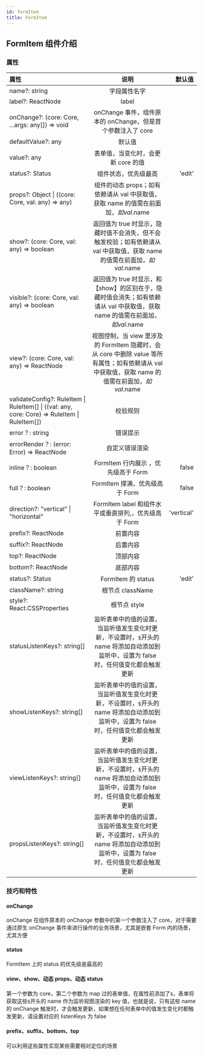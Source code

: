 ```yaml
---
id: formItem
title: FormItem
---
```


## FormItem 组件介绍

### 属性

| 属性                                                                                          |                                                                       说明                                                                        |     默认值 |
| :-------------------------------------------------------------------------------------------- | :-----------------------------------------------------------------------------------------------------------------------------------------------: | ---------: |
| name?: string                                                                                 |                                                                   字段属性名字                                                                    |            |
| label?: ReactNode                                                                             |                                                                       label                                                                       |            |
| onChange?: (core: Core, ...args: any[]) => void                                               |                                            onChange 事件，组件原本的 onChange，但是首个参数注入了 core                                            |            |
| defaultValue?: any                                                                            |                                                                      默认值                                                                       |            |
| value?: any                                                                                   |                                                        表单值，当变化时，会更新 core 的值                                                         |            |
| status?: Status                                                                               |                                                               组件状态，优先级最高                                                                |     'edit' |
| props?: Object \| ((core: Core, val: any) => any)                                             |                               组件的动态 props；如有依赖请从 val 中获取值，获取 name 的值需在前面加$，如 val.$name                                |            |
| show?: (core: Core, val: any) => boolean                                                      |            返回值为 true 时显示，隐藏时值不会消失，但不会触发校验；如有依赖请从 val 中获取值，获取 name 的值需在前面加$，如 val.$name             |            |
| visible?: (core: Core, val: any) => boolean                                                   |          返回值为 true 时显示，和【show】的区别在于，隐藏时值会消失；如有依赖请从 val 中获取值，获取 name 的值需在前面加$，如 val.$name           |            |
| view?: (core: Core, val: any) => ReactNode                                                    | 视图控制，当 view 里涉及的 FormItem 隐藏时，会从 core 中删除 value 等所有属性；如有依赖请从 val 中获取值，获取 name 的值需在前面加$，如 val.$name |            |
| validateConfig?: RuleItem \| RuleItem[] \| ((val: any, core: Core) => RuleItem \| RuleItem[]) |                                                                     校验规则                                                                      |            |
| error？: string                                                                               |                                                                     错误提示                                                                      |            |
| errorRender？: (error: Error) => ReactNode                                                    |                                                                  自定义错误渲染                                                                   |            |
| inline？: boolean                                                                             |                                                        FormItem 行内展示 ，优先级高于 Form                                                        |      false |
| full？: boolean                                                                               |                                                          FormItem 撑满，优先级高于 Form                                                           |      false |
| direction?: "vertical" \| "horizontal"                                                        |                                               FormItem label 和组件水平或垂直排列,，优先级高于 Form                                               | 'vertical' |
| prefix?: ReactNode                                                                            |                                                                     前置内容                                                                      |            |
| suffix?: ReactNode                                                                            |                                                                     后置内容                                                                      |            |
| top?: ReactNode                                                                               |                                                                     顶部内容                                                                      |            |
| bottom?: ReactNode                                                                            |                                                                     底部内容                                                                      |            |
| status?: Status                                                                               |                                                                FormItem 的 status                                                                 |     'edit' |
| className?: string                                                                            |                                                                 根节点 className                                                                  |            |
| style?: React.CSSProperties                                                                   |                                                                   根节点 style                                                                    |            |
| statusListenKeys?: string[]                                                                   |      监听表单中的值的设置，当监听值发生变化时更新，不设置时，`$`开头的 name 将添加自动添加到监听中，设置为 false 时，任何值变化都会触发更新       |            |  |
| showListenKeys?: string[]                                                                     |      监听表单中的值的设置，当监听值发生变化时更新，不设置时，`$`开头的 name 将添加自动添加到监听中，设置为 false 时，任何值变化都会触发更新       |            |  |
| viewListenKeys?: string[]                                                                     |      监听表单中的值的设置，当监听值发生变化时更新，不设置时，`$`开头的 name 将添加自动添加到监听中，设置为 false 时，任何值变化都会触发更新       |            |  |
| propsListenKeys?: string[]                                                                    |      监听表单中的值的设置，当监听值发生变化时更新，不设置时，`$`开头的 name 将添加自动添加到监听中，设置为 false 时，任何值变化都会触发更新       |            |  |

### 技巧和特性

#### onChange

onChange 在组件原本的 onChange 参数中的第一个参数注入了 core，对于需要通过原生 onChange 事件来进行操作的业务场景，尤其是嵌套 Form 内的场景，尤其方便

#### status

FormItem 上的 status 的优先级是最高的

#### view、show、动态 props、动态 status

第一个参数为 core，第二个参数为 map 过的表单值，在属性前添加了`$`，表单将获取这些`$`开头的 name 作为监听视图渲染的 key 值，也就是说，只有这些 name 的 onChange 触发时，才会触发更新，如果想在任何表单中的值发生变化时都触发更新，请设置对应的 listenKeys 为 false

#### prefix、suffix、bottom、top

可以利用这些属性实现某些需要相对定位的场景
